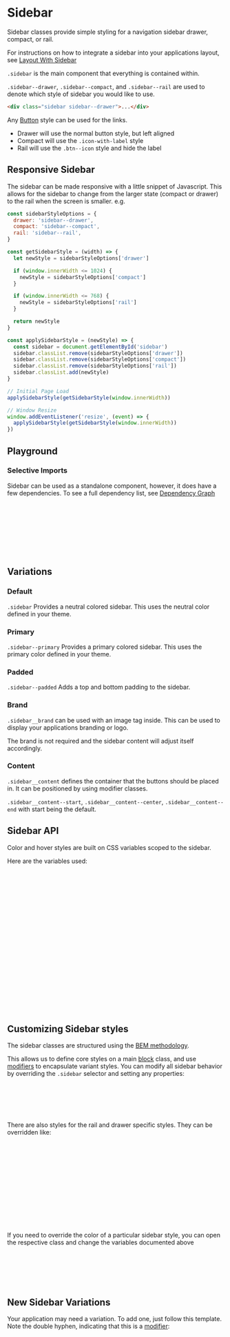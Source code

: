 
<Meta of={SidebarStories} />

# Sidebar

<div
  dangerouslySetInnerHTML={{
    __html: createSourceCodeLink({ link: 'components/sidebar.css' }).outerHTML,
  }}
></div>

Sidebar classes provide simple styling for a navigation sidebar drawer, compact, or rail.

For instructions on how to integrate a sidebar into your applications layout, see [Layout With Sidebar](?path=/docs/recipes-layout--sidebar)

`.sidebar` is the main component that everything is contained within.

`.sidebar--drawer`, `.sidebar--compact`, and `.sidebar--rail` are used to denote which style of sidebar you would like to use.

```html
<div class="sidebar sidebar--drawer">...</div>
```

Any [Button](?path=/docs/navigation-components-button--docs#default) style can be used for the links.

- Drawer will use the normal button style, but left aligned
- Compact will use the `.icon-with-label` style
- Rail will use the `.btn--icon` style and hide the label

## Responsive Sidebar

The sidebar can be made responsive with a little snippet of Javascript. This allows for the sidebar to change from the larger state (compact or drawer) to the rail when the screen is smaller. e.g.

```js
const sidebarStyleOptions = {
  drawer: 'sidebar--drawer',
  compact: 'sidebar--compact',
  rail: 'sidebar--rail',
}

const getSidebarStyle = (width) => {
  let newStyle = sidebarStyleOptions['drawer']

  if (window.innerWidth <= 1024) {
    newStyle = sidebarStyleOptions['compact']
  }

  if (window.innerWidth <= 768) {
    newStyle = sidebarStyleOptions['rail']
  }

  return newStyle
}

const applySidebarStyle = (newStyle) => {
  const sidebar = document.getElementById('sidebar')
  sidebar.classList.remove(sidebarStyleOptions['drawer'])
  sidebar.classList.remove(sidebarStyleOptions['compact'])
  sidebar.classList.remove(sidebarStyleOptions['rail'])
  sidebar.classList.add(newStyle)
}

// Initial Page Load
applySidebarStyle(getSidebarStyle(window.innerWidth))

// Window Resize
window.addEventListener('resize', (event) => {
  applySidebarStyle(getSidebarStyle(window.innerWidth))
})
```

## Playground

<Canvas of={SidebarStories.DefaultDrawer} />
<Controls of={SidebarStories.DefaultDrawer} />

### Selective Imports

Sidebar can be used as a standalone component, however, it does have a few dependencies. To see a full dependency list, see [Dependency Graph](?path=/docs/overview-selective-imports--docs#dependencies)

```css
/* Depends on */
@import '@rolemodel/optics/dist/css/core/tokens';
@import '@rolemodel/optics/dist/css/core/base';
@import '@rolemodel/optics/dist/css/components/icon';
@import '@rolemodel/optics/dist/css/components/button';

/* Component */
@import '@rolemodel/optics/dist/css/components/sidebar';
```

## Variations

### Default

`.sidebar` Provides a neutral colored sidebar. This uses the neutral color defined in your theme.

<div class="flex gap-sm">
  <Canvas of={SidebarStories.DefaultDrawer} />
  <Canvas of={SidebarStories.DefaultCompact} />
  <Canvas of={SidebarStories.DefaultRail} />
</div>

### Primary

`.sidebar--primary` Provides a primary colored sidebar. This uses the primary color defined in your theme.

<div class="flex gap-sm">
  <Canvas of={SidebarStories.PrimaryDrawer} />
  <Canvas of={SidebarStories.PrimaryCompact} />
  <Canvas of={SidebarStories.PrimaryRail} />
</div>

### Padded

`.sidebar--padded` Adds a top and bottom padding to the sidebar.

<div class="flex gap-sm">
  <Canvas of={SidebarStories.PaddedDrawer} />
  <Canvas of={SidebarStories.PaddedCompact} />
  <Canvas of={SidebarStories.PaddedRail} />
</div>

### Brand

`.sidebar__brand` can be used with an image tag inside. This can be used to display your applications branding or logo.

The brand is not required and the sidebar content will adjust itself accordingly.

<div class="flex gap-sm">
  <Canvas of={SidebarStories.NoBrandDrawer} />
  <Canvas of={SidebarStories.NoBrandCompact} />
  <Canvas of={SidebarStories.NoBrandRail} />
</div>

### Content

`.sidebar__content` defines the container that the buttons should be placed in. It can be positioned by using modifier classes.

`.sidebar__content--start`, `.sidebar__content--center`, `.sidebar__content--end` with start being the default.

<div class="flex gap-sm">
  <Canvas of={SidebarStories.CenteredDrawer} />
  <Canvas of={SidebarStories.CenteredCompact} />
  <Canvas of={SidebarStories.CenteredRail} />
</div>

<div class="flex gap-sm">
  <Canvas of={SidebarStories.EndDrawer} />
  <Canvas of={SidebarStories.EndCompact} />
  <Canvas of={SidebarStories.EndRail} />
</div>

<div class="flex gap-sm">
  <Canvas of={SidebarStories.LogoutDrawer} />
  <Canvas of={SidebarStories.LogoutCompact} />
  <Canvas of={SidebarStories.LogoutRail} />
</div>

## Sidebar API

Color and hover styles are built on CSS variables scoped to the sidebar.

Here are the variables used:

```css
/* Public API */
/* Normal */
--_op-sidebar-background-color
--_op-sidebar-text-color
--_op-sidebar-border-color

/* Width */
--_op-sidebar-rail-width
--_op-sidebar-compact-width
--_op-sidebar-drawer-width
--_op-sidebar-rail-brand-width
--_op-sidebar-compact-brand-width
--_op-sidebar-drawer-brand-width

/* Spacing */
--_op-sidebar-spacing
--_op-sidebar-brand-spacing
--_op-sidebar-content-spacing
--_op-sidebar-content-item-spacing

/* Animation */
--_op-sidebar-transition
```

## Customizing Sidebar styles

<div
  dangerouslySetInnerHTML={{
    __html: createAlert({
      title: 'Important!',
      description: 'These patterns represent how to customize the style of the sidebar for your project.',
    }).outerHTML,
  }}
></div>

The sidebar classes are structured using the [BEM methodology](https://getbem.com/naming).

This allows us to define core styles on a main [block](https://getbem.com/naming/#block) class, and use [modifiers](https://getbem.com/naming/#modifier) to encapsulate variant styles. You can modify all sidebar behavior by overriding the `.sidebar` selector and setting any properties:

```css
.sidebar {
  --_op-sidebar-rail-width: 10rem;
  --_op-sidebar-compact-width: 20rem;
  --_op-sidebar-drawer-width: 30rem;
}
```

There are also styles for the rail and drawer specific styles. They can be overridden like:

```css
.sidebar {
  .sidebar__content {
    align-items: flex-end;
  }
}

.sidebar {
  .sidebar__content {
    > * {
      font-weight: var(--op-font-weight-black);
    }
  }
}
```

If you need to override the color of a particular sidebar style, you can open the respective class and change the variables documented above

```css
/* This will only affect the primary sidebar, but not default */
.sidebar--primary {
  --_op-sidebar-background-color: purple;
  --_op-sidebar-text-color: purple;
}
```

## New Sidebar Variations

<div
  dangerouslySetInnerHTML={{
    __html: createAlert({
      title: 'Important!',
      description: 'These patterns represent how to create new variations of the sidebar for your project.',
    }).outerHTML,
  }}
></div>

Your application may need a variation. To add one, just follow this template. Note the double hyphen, indicating that this is a [modifier](https://getbem.com/naming/#modifier):

```css
.sidebar--{name} {
}
```

